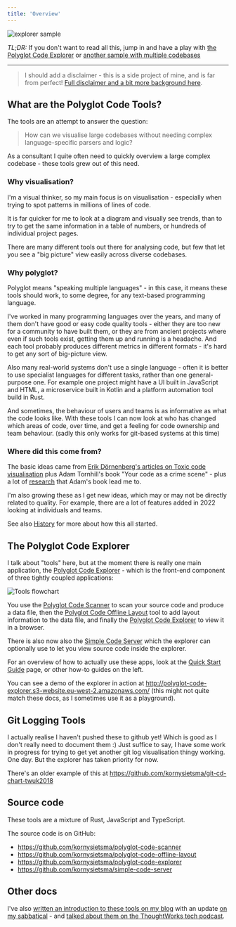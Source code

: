 ```yaml
---
title: 'Overview'
---
```


![explorer sample](/images/qgis_circle.png)

*TL;DR:* If you don't want to read all this, jump in and have a play with [the Polyglot Code Explorer](http://polyglot-code-explorer.s3-website.eu-west-2.amazonaws.com/) or [another sample with multiple codebases](http://polyglot-code-explorer-openmrs.s3-website.eu-west-2.amazonaws.com/)

----

> I should add a disclaimer - this is a side project of mine, and is far from perfect! [Full disclaimer and a bit more background here](disclaimer).

## What are the Polyglot Code Tools?

The tools are an attempt to answer the question:

> How can we visualise large codebases without needing complex language-specific parsers and logic?

As a consultant I quite often need to quickly overview a large complex codebase - these tools grew out of this need.

### Why visualisation?

I'm a visual thinker, so my main focus is on visualisation - especially when trying to spot patterns in millions of lines of code.

It is far quicker for me to look at a diagram and visually see trends, than to try to get the same information in a table of numbers, or hundreds of individual project pages.

There are many different tools out there for analysing code, but few that let you see a "big picture" view easily across diverse codebases.

### Why polyglot?

Polyglot means "speaking multiple languages" - in this case, it means these tools should work, to some degree, for any text-based programming language.

I've worked in many programming languages over the years, and many of them don't have good or easy code quality tools - either they are too new for a community to have built them, or they are from ancient projects where even if such tools exist, getting them up and running is a headache.  And each tool probably produces different metrics in different formats - it's hard to get any sort of big-picture view.

Also many real-world systems don't use a single language - often it is better to use specialist languages for different tasks, rather than one general-purpose one.  For example one project might have a UI built in JavaScript and HTML, a microservice built in Kotlin and a platform automation tool build in Rust.

And sometimes, the behaviour of users and teams is as informative as what the code looks like.  With these tools I can now look at who has changed which areas of code, over time, and get a feeling for code ownership and team behaviour.  (sadly this only works for git-based systems at this time)

### Where did this come from?

The basic ideas came from [Erik Dörnenberg's articles on Toxic code visualisation](https://erik.doernenburg.com/2013/06/toxicity-reloaded/) plus Adam Tornhill's book "Your code as a crime scene" <Citation to='(Tornhill 2015)'></Citation> - plus a lot of [research](/bibliography) that Adam's book lead me to.

I'm also growing these as I get new ideas, which may or may not be directly related to quality.  For example, there are a lot of features added in 2022 looking at individuals and teams.

See also [History](/history) for more about how this all started.

## The Polyglot Code Explorer

I talk about "tools" here, but at the moment there is really one main application, the [Polyglot Code Explorer](/tools/explorer/description) - which is the front-end component of three tightly coupled applications:

![Tools flowchart](/images/flowchart.png)

You use the [Polyglot Code Scanner](/tools/scanner/description) to scan your source code and produce a data file, then the [Polyglot Code Offline Layout](/tools/layout/description) tool to add layout information to the data file, and finally the [Polyglot Code Explorer](/tools/explorer/description) to view it in a browser.

There is also now also the [Simple Code Server](/tools/simple-code-server) which the explorer can optionally use to let you view source code inside the explorer.

For an overview of how to actually use these apps, look at the [Quick Start Guide](/quick-start) page, or other how-to guides on the left.

You can see a demo of the explorer in action at <http://polyglot-code-explorer.s3-website.eu-west-2.amazonaws.com/> (this might not quite match these docs, as I sometimes use it as a playground).

## Git Logging Tools

I actually realise I haven't pushed these to github yet! Which is good as I don't really need to document them :) Just suffice to say, I have some work in progress for trying to get yet another git log visualisation thingy working.  One day.  But the explorer has taken priority for now.

There's an older example of this at <https://github.com/kornysietsma/git-cd-chart-twuk2018>

## Source code

These tools are a mixture of Rust, JavaScript and TypeScript.

The source code is on GitHub:

* <https://github.com/kornysietsma/polyglot-code-scanner>
* <https://github.com/kornysietsma/polyglot-code-offline-layout>
* <https://github.com/kornysietsma/polyglot-code-explorer>
* <https://github.com/kornysietsma/simple-code-server>

## Other docs

I've also [written an introduction to these tools on my blog](https://blog.korny.info/2020/09/06/introducing-the-polyglot-code-explorer.html) with an update [on my sabbatical](https://blog.korny.info/2022/09/12/sabbatical.html) - and [talked about them on the ThoughtWorks tech podcast](https://www.thoughtworks.com/podcasts/code-visualization).
